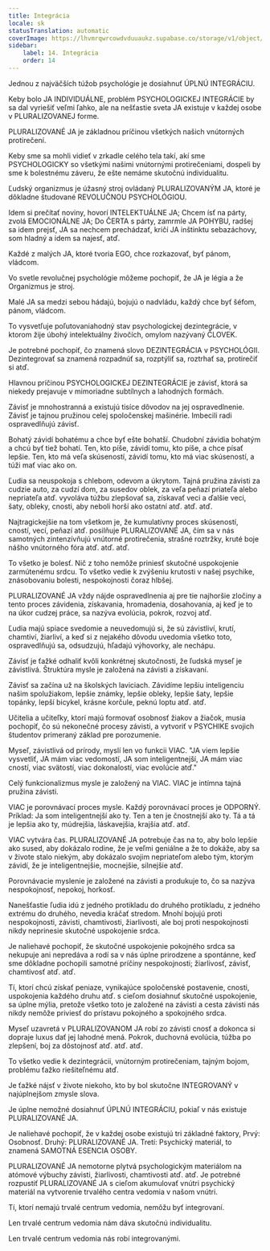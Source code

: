 ```yaml
---
title: Integrácia
locale: sk
statusTranslation: automatic
coverImage: https://lhvmrqwrcowdvduuaukz.supabase.co/storage/v1/object/public/strapi-uploads/small_cover-educacion-fundamental.webp-2d51a7828a2b1309555be27f7e2a61a0.webp
sidebar:
    label: 14. Integrácia
    order: 14
---
```

Jednou z najväčších túžob psychológie je dosiahnuť ÚPLNÚ INTEGRÁCIU.

Keby bolo JA INDIVIDUÁLNE, problém PSYCHOLOGICKEJ INTEGRÁCIE by sa dal vyriešiť veľmi ľahko, ale na nešťastie sveta JA existuje v každej osobe v PLURALIZOVANEJ forme.

PLURALIZOVANÉ JA je základnou príčinou všetkých našich vnútorných protirečení.

Keby sme sa mohli vidieť v zrkadle celého tela takí, akí sme PSYCHOLOGICKY so všetkými našimi vnútornými protirečeniami, dospeli by sme k bolestnému záveru, že ešte nemáme skutočnú individualitu.

Ľudský organizmus je úžasný stroj ovládaný PLURALIZOVANÝM JA, ktoré je dôkladne študované REVOLUČNOU PSYCHOLÓGIOU.

Idem si prečítať noviny, hovorí INTELEKTUÁLNE JA; Chcem ísť na párty, zvolá EMOCIONÁLNE JA; Do ČERTA s párty, zamrmle JA POHYBU, radšej sa idem prejsť, JA sa nechcem prechádzať, kričí JA inštinktu sebazáchovy, som hladný a idem sa najesť, atď.

Každé z malých JA, ktoré tvoria EGO, chce rozkazovať, byť pánom, vládcom.

Vo svetle revolučnej psychológie môžeme pochopiť, že JA je légia a že Organizmus je stroj.

Malé JA sa medzi sebou hádajú, bojujú o nadvládu, každý chce byť šéfom, pánom, vládcom.

To vysvetľuje poľutovaniahodný stav psychologickej dezintegrácie, v ktorom žije úbohý intelektuálny živočích, omylom nazývaný ČLOVEK.

Je potrebné pochopiť, čo znamená slovo DEZINTEGRÁCIA v PSYCHOLÓGII. Dezintegrovať sa znamená rozpadnúť sa, rozptýliť sa, roztrhať sa, protirečiť si atď.

Hlavnou príčinou PSYCHOLOGICKEJ DEZINTEGRÁCIE je závisť, ktorá sa niekedy prejavuje v mimoriadne subtílnych a lahodných formách.

Závisť je mnohostranná a existujú tisíce dôvodov na jej ospravedlnenie. Závisť je tajnou pružinou celej spoločenskej mašinérie. Imbecili radi ospravedlňujú závisť.

Bohatý závidí bohatému a chce byť ešte bohatší. Chudobní závidia bohatým a chcú byť tiež bohatí. Ten, kto píše, závidí tomu, kto píše, a chce písať lepšie. Ten, kto má veľa skúseností, závidí tomu, kto má viac skúseností, a túži mať viac ako on.

Ľudia sa neuspokoja s chlebom, odevom a úkrytom. Tajná pružina závisti za cudzie auto, za cudzí dom, za susedov oblek, za veľa peňazí priateľa alebo nepriateľa atď. vyvoláva túžbu zlepšovať sa, získavať veci a ďalšie veci, šaty, obleky, cnosti, aby neboli horší ako ostatní atď. atď. atď.

Najtragickejšie na tom všetkom je, že kumulatívny proces skúseností, cností, vecí, peňazí atď. posilňuje PLURALIZOVANÉ JA, čím sa v nás samotných zintenzívňujú vnútorné protirečenia, strašné roztržky, kruté boje nášho vnútorného fóra atď. atď. atď.

To všetko je bolesť. Nič z toho nemôže priniesť skutočné uspokojenie zarmútenému srdcu. To všetko vedie k zvýšeniu krutosti v našej psychike, znásobovaniu bolesti, nespokojnosti čoraz hlbšej.

PLURALIZOVANÉ JA vždy nájde ospravedlnenia aj pre tie najhoršie zločiny a tento proces závidenia, získavania, hromadenia, dosahovania, aj keď je to na úkor cudzej práce, sa nazýva evolúcia, pokrok, rozvoj atď.

Ľudia majú spiace svedomie a neuvedomujú si, že sú závistliví, krutí, chamtiví, žiarliví, a keď si z nejakého dôvodu uvedomia všetko toto, ospravedlňujú sa, odsudzujú, hľadajú výhovorky, ale nechápu.

Závisť je ťažké odhaliť kvôli konkrétnej skutočnosti, že ľudská myseľ je závistlivá. Štruktúra mysle je založená na závisti a získavaní.

Závisť sa začína už na školských laviciach. Závidíme lepšiu inteligenciu našim spolužiakom, lepšie známky, lepšie obleky, lepšie šaty, lepšie topánky, lepší bicykel, krásne korčule, peknú loptu atď. atď.

Učitelia a učiteľky, ktorí majú formovať osobnosť žiakov a žiačok, musia pochopiť, čo sú nekonečné procesy závisti, a vytvoriť v PSYCHIKE svojich študentov primeraný základ pre porozumenie.

Myseľ, závistlivá od prírody, myslí len vo funkcii VIAC. "JA viem lepšie vysvetliť, JA mám viac vedomostí, JA som inteligentnejší, JA mám viac cností, viac svätostí, viac dokonalostí, viac evolúcie atď."

Celý funkcionalizmus mysle je založený na VIAC. VIAC je intímna tajná pružina závisti.

VIAC je porovnávací proces mysle. Každý porovnávací proces je ODPORNÝ. Príklad: Ja som inteligentnejší ako ty. Ten a ten je čnostnejší ako ty. Tá a tá je lepšia ako ty, múdrejšia, láskavejšia, krajšia atď. atď.

VIAC vytvára čas. PLURALIZOVANÉ JA potrebuje čas na to, aby bolo lepšie ako sused, aby dokázalo rodine, že je veľmi geniálne a že to dokáže, aby sa v živote stalo niekým, aby dokázalo svojim nepriateľom alebo tým, ktorým závidí, že je inteligentnejšie, mocnejšie, silnejšie atď.

Porovnávacie myslenie je založené na závisti a produkuje to, čo sa nazýva nespokojnosť, nepokoj, horkosť.

Nanešťastie ľudia idú z jedného protikladu do druhého protikladu, z jedného extrému do druhého, nevedia kráčať stredom. Mnohí bojujú proti nespokojnosti, závisti, chamtivosti, žiarlivosti, ale boj proti nespokojnosti nikdy neprinesie skutočné uspokojenie srdca.

Je naliehavé pochopiť, že skutočné uspokojenie pokojného srdca sa nekupuje ani nepredáva a rodí sa v nás úplne prirodzene a spontánne, keď sme dôkladne pochopili samotné príčiny nespokojnosti; žiarlivosť, závisť, chamtivosť atď. atď.

Tí, ktorí chcú získať peniaze, vynikajúce spoločenské postavenie, cnosti, uspokojenia každého druhu atď. s cieľom dosiahnuť skutočné uspokojenie, sa úplne mýlia, pretože všetko toto je založené na závisti a cesta závisti nás nikdy nemôže priviesť do prístavu pokojného a spokojného srdca.

Myseľ uzavretá v PLURALIZOVANOM JA robí zo závisti cnosť a dokonca si dopraje luxus dať jej lahodné mená. Pokrok, duchovná evolúcia, túžba po zlepšení, boj za dôstojnosť atď. atď. atď.

To všetko vedie k dezintegrácii, vnútorným protirečeniam, tajným bojom, problému ťažko riešiteľnému atď.

Je ťažké nájsť v živote niekoho, kto by bol skutočne INTEGROVANÝ v najúplnejšom zmysle slova.

Je úplne nemožné dosiahnuť ÚPLNÚ INTEGRÁCIU, pokiaľ v nás existuje PLURALIZOVANÉ JA.

Je naliehavé pochopiť, že v každej osobe existujú tri základné faktory, Prvý: Osobnosť. Druhý: PLURALIZOVANÉ JA. Tretí: Psychický materiál, to znamená SAMOTNÁ ESENCIA OSOBY.

PLURALIZOVANÉ JA nemotorne plytvá psychologickým materiálom na atómové výbuchy závisti, žiarlivosti, chamtivosti atď. atď. Je potrebné rozpustiť PLURALIZOVANÉ JA s cieľom akumulovať vnútri psychický materiál na vytvorenie trvalého centra vedomia v našom vnútri.

Tí, ktorí nemajú trvalé centrum vedomia, nemôžu byť integrovaní.

Len trvalé centrum vedomia nám dáva skutočnú individualitu.

Len trvalé centrum vedomia nás robí integrovanými.

